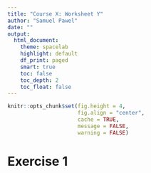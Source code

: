 ```yaml
---
title: "Course X: Worksheet Y"
author: "Samuel Pawel"
date: ""
output: 
  html_document:
    theme: spacelab 
    highlight: default
    df_print: paged
    smart: true
    toc: false
    toc_depth: 2
    toc_float: false
---
```


```r
knitr::opts_chunk$set(fig.height = 4,
                      fig.align = "center",
                      cache = TRUE,
                      message = FALSE,
                      warning = FALSE)
```

# Exercise 1
